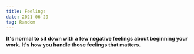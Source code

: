 ```yaml
---
title: Feelings
date: 2021-06-29
tag: Random
---
```




**It's normal to sit down with a few negative feelings about beginning your work. It's how you handle those feelings that matters.**
